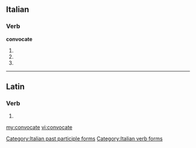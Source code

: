 ==Italian==

===Verb===
'''convocate'''

# {{form of|[[second-person|Second-person]] [[plural]] [[present tense]]|convocare|lang=Italian}}
# {{conjugation of|convocare||2|p|imp|lang=it}}
# {{form of|[[feminine|Feminine]] plural|convocato}}

[[Category:Italian past participle forms]]
[[Category:Italian verb forms]]

----

==Latin==

===Verb===
{{la-verb-form|convocāte}}

# {{conjugation of|convoco|convocō|2|p|pres|act|imp|lang=la}}
{{count page|[[Wiktionary:Page count]]}}

[[my:convocate]]
[[vi:convocate]]